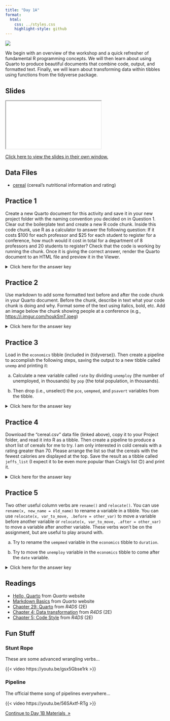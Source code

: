 ```yaml
---
title: "Day 1A"
format:
  html:
    css: ../styles.css
    highlight-style: github
---
```


![](../img/spreadsheets_2780E3.svg){.hero}

We begin with an overview of the workshop and a quick refresher of fundamental R programming concepts. We will then learn about using Quarto to produce beautiful documents that combine code, output, and formatted text. Finally, we will learn about transforming data within tibbles using functions from the tidyverse package.

## Slides

<iframe class="slide-deck" src="./Slides/1A_Slides.html" title="Day 1A Slideshow">
</iframe>

[Click here to view the slides in their own window.](./Slides/1A_Slides.html)

## Data Files

- <a href="cereal.csv" download="cereal.csv">cereal</a>
(cereal's nutritional information and rating)

## Practice 1

Create a new Quarto document for this activity and save it in your new project folder with the naming convention you decided on in Question 1. Clear out the boilerplate text and create a new R code chunk. Inside this code chunk, use R as a calculator to answer the following question: If it costs \$100 for each professor and \$25 for each student to register for a conference, how much would it cost in total for a department of 8 professors and 20 students to register? Check that the code is working by running the chunk. Once it is giving the correct answer, render the Quarto document to an HTML file and preview it in the Viewer.

<p><details>
<summary>Click here for the answer key</summary>
<blockquote>

Your .qmd file should look something like this (the header is optional):

```` markdown
---
title: "Conference Costs"
format: html
---

```{{r}}
100 * 8 + 25 * 20
```

````

Your R output should tell you that the total cost would be $1300.
</blockquote></details></p>

## Practice 2

Use markdown to add some formatted text before and after the code chunk in your Quarto document. Before the chunk, describe in text what your code chunk is doing and why. Format some of the text using italics, bold, etc. Add an image below the chunk showing people at a conference (e.g., <https://i.imgur.com/houkSmT.jpeg>)

<p><details>
<summary>Click here for the answer key</summary>
<blockquote>

Your .qmd file should look something like this (the header is optional):

```` markdown
---
title: "Conference Costs"
format: html
---

**How much will it cost** to register our *whole department* to attend the conference? With 8 professors and 20 students, at a price of \$100 per professor and \$25 per student, the total cost will be:

```{{r}}
100 * 8 + 25 * 20
```

![](https://i.imgur.com/houkSmT.jpeg)

````

</blockquote></details></p>

## Practice 3

Load in the `economics` tibble (included in \{tidyverse\}). Then create a pipeline to accomplish the following steps, saving the output to a new tibble called `unemp` and printing it:

a) Calculate a new variable called `rate` by dividing `unemploy` (the number of unemployed, in thousands) by `pop` (the total population, in thousands).

b) Then drop (i.e., unselect) the `pce`, `uempmed`, and `psavert` variables from the tibble.

<p><details>
<summary>Click here for the answer key</summary>
<blockquote>

Final Pipeline:

```r
#| message: false

library(tidyverse)
unemp <- 
  economics |> 
  mutate(rate = unemploy / pop) |> 
  select(-pce, -uempmed, -psavert) |> 
  print()
```

</blockquote></details></p>

## Practice 4

Download the "cereal.csv" data file (linked above), copy it to your Project folder, and read it into R as a tibble. Then create a pipeline to produce a short list of cereals for me to try. I am only interested in cold cereals with a rating greater than 70. Please arrange the list so that the cereals with the fewest calories are displayed at the top. Save the result as a tibble called `jeffs_list` (I expect it to be even more popular than Craig's list 🙃) and print it.

<p><details>
<summary>Click here for the answer key</summary>
<blockquote>

```r
#| message: false

jeffs_list <- 
  read_csv("cereal.csv")  |> 
  filter(type == "cold" & rating > 70) |> 
  arrange(calories) |> 
  print()
```

</blockquote></details></p>

## Practice 5

Two other useful column verbs are `rename()` and `relocate()`. You can use `rename(x, new_name = old_name)` to rename a variable in a tibble. You can use `relocate(x, var_to_move, .before = other_var)` to move a variable before another variable or `relocate(x, var_to_move, .after = other_var)` to move a variable after another variable. These verbs won't be on the assignment, but are useful to play around with.

a) Try to rename the `uempmed` variable in the `economics` tibble to `duration`.

b) Try to move the `unemploy` variable in the `economics` tibble to come after the `date` variable.

<p><details>
<summary>Click here for the answer key</summary>
<blockquote>

**Part (a)**

```r
#| message: false

library(tidyverse)
rename(economics, duration = uempmed)
```

**Part (b)**

```r
relocate(economics, unemploy, .after = date)
```

</blockquote></details></p>

## Readings

  -   [Hello, Quarto](https://quarto.org/docs/get-started/hello/rstudio.html) from *Quarto* website
  -   [Markdown Basics](https://quarto.org/docs/authoring/markdown-basics.html) from *Quarto* website
  -   [Chapter 29: Quarto](https://r4ds.hadley.nz/quarto.html) from *R4DS* (2E)
  -   [Chapter 4: Data transformation](https://r4ds.hadley.nz/data-transform.html) from *R4DS* (2E)
  -   [Chapter 5: Code Style](https://r4ds.hadley.nz/workflow-style.html) from *R4DS* (2E)

## Fun Stuff

### Stunt Rope

These are some advanced wrangling verbs...

{{< video https://youtu.be/gsx5Gbse1rk >}}

### Pipeline

The official theme song of pipelines everywhere...

{{< video https://youtu.be/56SAxtf-RTg >}}


::: {.text-center}
<a href="day1B.html" class="btn btn-primary mt-5" role="button" >Continue to Day 1B Materials&nbsp;&nbsp;&raquo;</a>
:::

